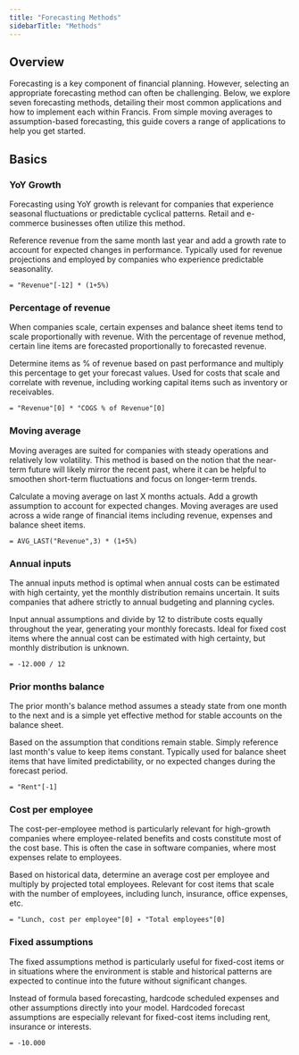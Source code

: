 ```yaml
---
title: "Forecasting Methods"
sidebarTitle: "Methods"
---
```


## Overview

Forecasting is a key component of financial planning. However, selecting an appropriate forecasting method can often be challenging. Below, we explore seven forecasting methods, detailing their most common applications and how to implement each within Francis. From simple moving averages to assumption-based forecasting, this guide covers a range of applications to help you get started.

## Basics

### YoY Growth

Forecasting using YoY growth is relevant for companies that experience seasonal fluctuations or predictable cyclical patterns. Retail and e-commerce businesses often utilize this method.

<CardGroup cols={2}>
  <Card title="Method">
    Reference revenue from the same month last year and add a growth rate to account for expected changes in performance.
  </Card>

  <Card title="Application">
    Typically used for revenue projections and employed by companies who experience predictable seasonality.
  </Card>
</CardGroup>

```
= "Revenue"[-12] * (1+5%)
```

### Percentage of revenue

When companies scale, certain expenses and balance sheet items tend to scale proportionally with revenue. With the percentage of revenue method, certain line items are forecasted proportionally to forecasted revenue.

<CardGroup cols={2}>
  <Card title="Method">
    Determine items as % of revenue based on past performance and multiply this percentage to get your forecast values.
  </Card>

  <Card title="Application">
    Used for costs that scale and correlate with revenue, including working capital items such as inventory or receivables.
  </Card>
</CardGroup>

```
= "Revenue"[0] * "COGS % of Revenue"[0]
```

### Moving average

Moving averages are suited for companies with steady operations and relatively low volatility. This method is based on the notion that the near-term future will likely mirror the recent past, where it can be helpful to smoothen short-term fluctuations and focus on longer-term trends.

<CardGroup cols={2}>
  <Card title="Method">
    Calculate a moving average on last X months actuals. Add a growth assumption to account for expected changes.
  </Card>

  <Card title="Application">
    Moving averages are used across a wide range of financial items including revenue, expenses and balance sheet items.
  </Card>
</CardGroup>

```
= AVG_LAST("Revenue",3) * (1+5%)
```

### Annual inputs

The annual inputs method is optimal when annual costs can be estimated with high certainty, yet the monthly distribution remains uncertain. It suits companies that adhere strictly to annual budgeting and planning cycles.

<CardGroup cols={2}>
  <Card title="Method">
    Input annual assumptions and divide by 12 to distribute costs equally throughout the year, generating your monthly forecasts.
  </Card>

  <Card title="Application">
    Ideal for fixed cost items where the annual cost can be estimated with high certainty, but monthly distribution is unknown.
  </Card>
</CardGroup>

```
= -12.000 / 12
```

### Prior months balance

The prior month's balance method assumes a steady state from one month to the next and is a simple yet effective method for stable accounts on the balance sheet.

<CardGroup cols={2}>
  <Card title="Method">
    Based on the assumption that conditions remain stable. Simply reference last month's value to keep items constant.
  </Card>

  <Card title="Application">
    Typically used for balance sheet items that have limited predictability, or no expected changes during the forecast period.
  </Card>
</CardGroup>

```
= "Rent"[-1]
```

### Cost per employee

The cost-per-employee method is particularly relevant for high-growth companies where employee-related benefits and costs constitute most of the cost base. This is often the case in software companies, where most expenses relate to employees.

<CardGroup cols={2}>
  <Card title="Method">
    Based on historical data, determine an average cost per employee and multiply by projected total employees.
  </Card>

  <Card title="Application">
    Relevant for cost items that scale with the number of employees, including lunch, insurance, office expenses, etc.
  </Card>
</CardGroup>

```
= "Lunch, cost per employee"[0] ∗ "Total employees"[0]
```

### Fixed assumptions

The fixed assumptions method is particularly useful for fixed-cost items or in situations where the environment is stable and historical patterns are expected to continue into the future without significant changes.

<CardGroup cols={2}>
  <Card title="Method">
    Instead of formula based forecasting, hardcode scheduled expenses and other assumptions directly into your model.
  </Card>

  <Card title="Application">
    Hardcoded forecast assumptions are especially relevant for fixed-cost items including rent, insurance or interests.
  </Card>
</CardGroup>

```
= -10.000
```
